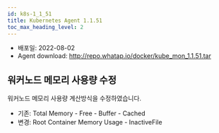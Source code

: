 ```yaml
---
id: k8s-1_1_51
title: Kubernetes Agent 1.1.51
toc_max_heading_level: 2
---
```



* 배포일: 2022-08-02
* Agent download: http://repo.whatap.io/docker/kube_mon_1.1.51.tar

## 워커노드 메모리 사용량 수정

워커노드 메모리 사용량 계산방식을 수정하였습니다.

* 기존: Total Memory - Free - Buffer - Cached
* 변경: Root Container Memory Usage - InactiveFile
